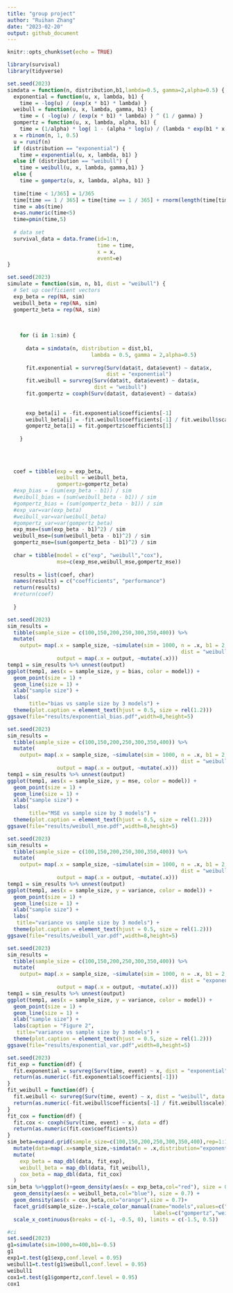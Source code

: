 ```yaml
---
title: "group project"
author: "Ruihan Zhang"
date: "2023-02-20"
output: github_document
---
```


 ```r
knitr::opts_chunk$set(echo = TRUE)
```

```r
library(survival)
library(tidyverse)
```

```r
set.seed(2023)
simdata = function(n, distribution,b1,lambda=0.5, gamma=2,alpha=0.5) {
  exponential = function(u, x, lambda, b1) {
    time = -log(u) / (exp(x * b1) * lambda) }  
  weibull = function(u, x, lambda, gamma, b1) {
    time = ( -log(u) / (exp(x * b1) * lambda) ) ^ (1 / gamma) }
  gompertz = function(u, x, lambda, alpha, b1) {
    time = (1/alpha) * log( 1 - (alpha * log(u) / (lambda * exp(b1 * x))) ) }
  x = rbinom(n, 1, 0.5)
  u = runif(n)
  if (distribution == "exponential") {
    time = exponential(u, x, lambda, b1) } 
  else if (distribution == "weibull") {
    time = weibull(u, x, lambda, gamma,b1) }
  else { 
    time = gompertz(u, x, lambda, alpha, b1) } 
  
  time[time < 1/365] = 1/365
  time[time == 1 / 365] = time[time == 1 / 365] + rnorm(length(time[time == 1 / 365]), 0, 1e-4)
  time = abs(time)
  e=as.numeric(time<5)
  time=pmin(time,5)
  
  # data set
  survival_data = data.frame(id=1:n,
                             time = time,
                             x = x,
                             event=e)
}
```


```r
set.seed(2023)
simulate = function(sim, n, b1, dist = "weibull") {
  # Set up coefficient vectors
  exp_beta = rep(NA, sim)
  weibull_beta = rep(NA, sim)
  gompertz_beta = rep(NA, sim)
  
 
    
    for (i in 1:sim) {
      
      data = simdata(n, distribution = dist,b1, 
                           lambda = 0.5, gamma = 2,alpha=0.5)
      
      fit.exponential = survreg(Surv(data$t, data$event) ~ data$x, 
                                dist = "exponential") 
      fit.weibull = survreg(Surv(data$t, data$event) ~ data$x, 
                            dist = "weibull")
      fit.gompertz = coxph(Surv(data$t, data$event) ~ data$x)
      
       
      exp_beta[i] = -fit.exponential$coefficients[-1]
      weibull_beta[i] = -fit.weibull$coefficients[-1] / fit.weibull$scale
      gompertz_beta[i] = fit.gompertz$coefficients[1]
      
    }
  
    
   
  
  coef = tibble(exp = exp_beta,
                weibull = weibull_beta,
                gompertz=gompertz_beta)
  #exp_bias = (sum(exp_beta - b1)) / sim 
  #weibull_bias = (sum(weibull_beta - b1)) / sim
  #gompertz_bias = (sum(gompertz_beta - b1)) / sim
  #exp_var=var(exp_beta)
  #weibull_var=var(weibull_beta)
  #gompertz_var=var(gompertz_beta)
  exp_mse=(sum(exp_beta - b1)^2) / sim
  weibull_mse=(sum(weibull_beta - b1)^2) / sim
  gompertz_mse=(sum(gompertz_beta - b1)^2) / sim
  
  char = tibble(model = c("exp", "weibull","cox"),
                mse=c(exp_mse,weibull_mse,gompertz_mse))
  
  results = list(coef, char)
  names(results) = c("coefficients", "performance")
  return(results)
  #return(coef)
  
  }
```

```r
set.seed(2023)
sim_results = 
  tibble(sample_size = c(100,150,200,250,300,350,400)) %>% 
  mutate(
    output= map(.x = sample_size, ~simulate(sim = 1000, n = .x, b1 = 2, 
                                                        dist = "weibull")$performance),
                output = map(.x = output, ~mutate(.x)))
temp1 = sim_results %>% unnest(output) 
ggplot(temp1, aes(x = sample_size, y = bias, color = model)) +
  geom_point(size = 1) +
  geom_line(size = 1) +
  xlab("sample size") +
  labs(
       title="bias vs sample size by 3 models") + 
  theme(plot.caption = element_text(hjust = 0.5, size = rel(1.2)))
ggsave(file="results/exponential_bias.pdf",width=8,height=5)
```

```r
set.seed(2023)
sim_results = 
  tibble(sample_size = c(100,150,200,250,300,350,400)) %>% 
  mutate(
    output= map(.x = sample_size, ~simulate(sim = 1000, n = .x, b1 = 2, 
                                                        dist = "weibull")$performance),
                output = map(.x = output, ~mutate(.x)))
temp1 = sim_results %>% unnest(output) 
ggplot(temp1, aes(x = sample_size, y = mse, color = model)) +
  geom_point(size = 1) +
  geom_line(size = 1) +
  xlab("sample size") +
  labs(
       title="MSE vs sample size by 3 models") + 
  theme(plot.caption = element_text(hjust = 0.5, size = rel(1.2)))
ggsave(file="results/weibull_mse.pdf",width=8,height=5)
```


```r
set.seed(2023)
sim_results = 
  tibble(sample_size = c(100,150,200,250,300,350,400)) %>% 
  mutate(
    output= map(.x = sample_size, ~simulate(sim = 1000, n = .x, b1 = 2, 
                                                        dist = "weibull")$performance),
                output = map(.x = output, ~mutate(.x)))
temp1 = sim_results %>% unnest(output) 
ggplot(temp1, aes(x = sample_size, y = variance, color = model)) +
  geom_point(size = 1) +
  geom_line(size = 1) +
  xlab("sample size") +
  labs(
   title="variance vs sample size by 3 models") + 
  theme(plot.caption = element_text(hjust = 0.5, size = rel(1.2)))
ggsave(file="results/weibull_var.pdf",width=8,height=5)

```


```r
set.seed(2023)
sim_results = 
  tibble(sample_size = c(100,150,200,250,300,350,400)) %>% 
  mutate(
    output= map(.x = sample_size, ~simulate(sim = 1000, n = .x, b1 = 2, 
                                                        dist = "exponential")$performance),
                output = map(.x = output, ~mutate(.x)))
temp1 = sim_results %>% unnest(output) 
ggplot(temp1, aes(x = sample_size, y = variance, color = model)) +
  geom_point(size = 1) +
  geom_line(size = 1) +
  xlab("sample size") +
  labs(caption = "Figure 2",
   title="variance vs sample size by 3 models") + 
  theme(plot.caption = element_text(hjust = 0.5, size = rel(1.2)))
ggsave(file="results/exponential_var.pdf",width=8,height=5)


```


```r
set.seed(2023)
fit_exp = function(df) {
  fit.exponential = survreg(Surv(time, event) ~ x, dist = "exponential", data = df)
  return(as.numeric(-fit.exponential$coefficients[-1]))
}
fit_weibull = function(df) {
  fit.weibull <- survreg(Surv(time, event) ~ x, dist = "weibull", data = df)
  return(as.numeric(-fit.weibull$coefficients[-1] / fit.weibull$scale))
}
fit_cox = function(df) {
  fit.cox <- coxph(Surv(time, event) ~ x, data = df)
  return(as.numeric(fit.cox$coefficients))
}
sim_beta=expand.grid(sample_size=c(100,150,200,250,300,350,400),rep=1:1000) %>%
  mutate(data=map(.x=sample_size,~simdata(n = .x,distribution="exponential", b1=-0.5))) %>%
  mutate(
    exp_beta = map_dbl(data, fit_exp),
    weibull_beta = map_dbl(data, fit_weibull),
    cox_beta = map_dbl(data, fit_cox)
  ) 
sim_beta %>%ggplot()+geom_density(aes(x = exp_beta,col="red"), size = 0.7) +
  geom_density(aes(x = weibull_beta,col="blue"), size = 0.7) +
  geom_density(aes(x = cox_beta,col="orange"),size = 0.7)+
  facet_grid(sample_size~.)+scale_color_manual(name="models",values=c("blue"="blue","red"="red","orange"="orange"),
                                               labels=c("gompertz","weibull","exp"))+
  scale_x_continuous(breaks = c(-1, -0.5, 0), limits = c(-1.5, 0.5))
```


```r
#ci 
set.seed(2023)
g1=simulate(sim=1000,n=400,b1=-0.5)
g1
exp1=t.test(g1$exp,conf.level = 0.95)
weibull1=t.test(g1$weibull,conf.level = 0.95)
weibull1
cox1=t.test(g1$gompertz,conf.level = 0.95)
cox1
```

